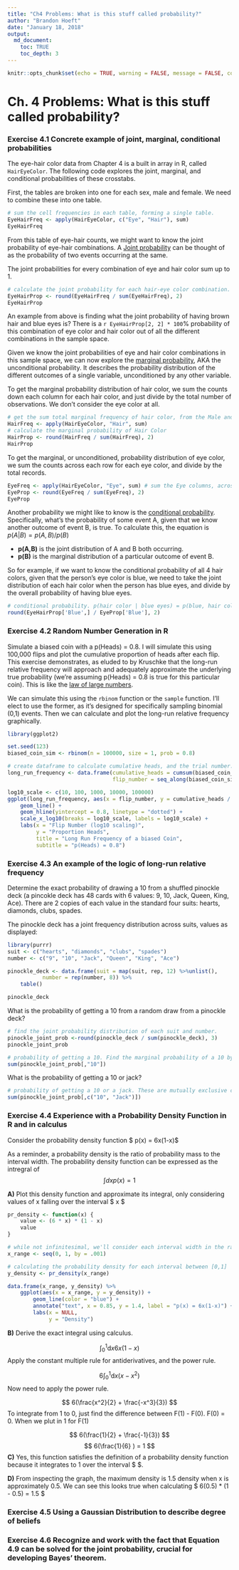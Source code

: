 ```yaml
---
title: "Ch4 Problems: What is this stuff called probability?"
author: "Brandon Hoeft"
date: "January 18, 2018"
output:
  md_document:
    toc: TRUE
    toc_depth: 3
---
```



```r
knitr::opts_chunk$set(echo = TRUE, warning = FALSE, message = FALSE, comment = "")
```

# Ch. 4 Problems: What is this stuff called probability?

### Exercise 4.1 Concrete example of joint, marginal, conditional probabilities

The eye-hair color data from Chapter 4 is a built in array in R, called `HairEyeColor`. The following code explores the joint, marginal, and conditional probabilities of these crosstabs. 

First, the tables are broken into one for each sex, male and female. We need to combine these into one table. 

``` r
# sum the cell frequencies in each table, forming a single table. 
EyeHairFreq <- apply(HairEyeColor, c("Eye", "Hair"), sum)
EyeHairFreq
```

From this table of eye-hair counts, we might want to know the joint probability of eye-hair combinations. A [Joint probability](https://en.wikipedia.org/wiki/Joint_probability_distribution) can be thought of as the probability of two events occurring at the same.

The joint probabilities for every combination of eye and hair color sum up to 1.  

``` r

# calculate the joint probability for each hair-eye color combination.
EyeHairProp <- round(EyeHairFreq / sum(EyeHairFreq), 2)
EyeHairProp
```

An example from above is finding what the joint probability of having brown hair and blue eyes is? There is a `r EyeHairProp[2, 2] * 100`% probability of this combination of eye color and hair color out of all the different combinations in the sample space. 
  

Given we know the joint probabilities of eye and hair color combinations in this sample space, we can now explore the [marginal probability](https://en.wikipedia.org/wiki/Marginal_distribution), AKA the unconditional probability. It describes the probability distribution of the different outcomes of a single variable, unconditioned by any other variable. 

To get the marginal probability distribution of hair color, we sum the counts down each column for each hair color, and just divide by the total number of observations. We don't consider the eye color at all. 

``` r

# get the sum total marginal frequency of hair color, from the Male and Female table.  
HairFreq <- apply(HairEyeColor, "Hair", sum) 
# calculate the marginal probability of Hair Color
HairProp <- round(HairFreq / sum(HairFreq), 2)
HairProp
```

To get the marginal, or unconditioned, probability distribution of eye color, we sum the counts across each row for each eye color, and divide by the total records. 

``` r
EyeFreq <- apply(HairEyeColor, "Eye", sum) # sum the Eye columns, across both tables. 
EyeProp <- round(EyeFreq / sum(EyeFreq), 2)
EyeProp
```

Another probability we might like to know is the [conditional probability](https://en.wikipedia.org/wiki/Conditional_probability). Specifically, what's the probability of some event A, given that we know another outcome of event B, is true. To calculate this, the equation is $p(A | B) = p(A,B) / p(B)$

* **p(A,B)** is the joint distribution of A and B both occurring. 
* **p(B)** is the marginal distribution of a particular outcome of event B.

So for example, if we want to know the conditional probability of all 4 hair colors, given that the person's eye color is blue, we need to take the joint distribution of each hair color when the person has blue eyes, and divide by the overall probability of having blue eyes. 

``` r
# conditional probability. p(hair color | blue eyes) = p(blue, hair color) / p(blue)
round(EyeHairProp['Blue',] / EyeProp['Blue'], 2) 
```

### Exercise 4.2 Random Number Generation in R
  
Simulate a biased coin with a p(Heads) = 0.8. I will simulate this using 100,000 flips and plot the cumulative proportion of heads after each flip. This exercise demonstrates, as eluded to by Kruschke that the long-run relative frequency will approach and adequately approximate the underlying true probability (we're assuming p(Heads) = 0.8 is true for this particular coin). This is like the [law of large numbers](https://en.wikipedia.org/wiki/Law_of_large_numbers).

We can simulate this using the `rbinom` function or the `sample` function. I'll elect to use the former, as it's designed for specifically sampling binomial (0,1) events. Then we can calculate and plot the long-run relative frequency graphically.

``` r
library(ggplot2)

set.seed(123)
biased_coin_sim <- rbinom(n = 100000, size = 1, prob = 0.8)

# create dataframe to calculate cumulative heads, and the trial number.
long_run_frequency <- data.frame(cumulative_heads = cumsum(biased_coin_sim),
                                 flip_number = seq_along(biased_coin_sim))

log10_scale <- c(10, 100, 1000, 10000, 100000)
ggplot(long_run_frequency, aes(x = flip_number, y = cumulative_heads / flip_number)) +
    geom_line() +
    geom_hline(yintercept = 0.8, linetype = "dotted") +
    scale_x_log10(breaks = log10_scale, labels = log10_scale) +
    labs(x = "Flip Number (log10 scaling)",
         y = "Proportion Heads",
         title = "Long Run Frequency of a biased Coin",
         subtitle = "p(Heads) = 0.8")

```

### Exercise 4.3 An example of the logic of long-run relative frequency
  
Determine the exact probability of drawing a 10 from a shuffled pinockle deck (a pincokle deck has 48 cards with 6 values: 9, 10, Jack, Queen, King, Ace). There are 2 copies of each value in the standard four suits: hearts, diamonds, clubs, spades.

The pinockle deck has a joint frequency distribution across suits, values as displayed:

``` r
library(purrr)
suit <- c("hearts", "diamonds", "clubs", "spades")
number <- c("9", "10", "Jack", "Queen", "King", "Ace")

pinockle_deck <- data.frame(suit = map(suit, rep, 12) %>%unlist(),
           number = rep(number, 8)) %>%
    table()

pinockle_deck
```

What is the probability of getting a 10 from a random draw from a pinockle deck?

``` r
# find the joint probability distribution of each suit and number.
pinockle_joint_prob <-round(pinockle_deck / sum(pinockle_deck), 3)
pinockle_joint_prob

# probability of getting a 10. Find the marginal probability of a 10 by summing the 10 column, unconditioned by the suit. 
sum(pinockle_joint_prob[,"10"])

```

What is the probability of getting a 10 or jack? 

``` r
# probability of getting a 10 or a jack. These are mutually exclusive card numbers (i.e. a 10 can't also be a jack), so we can just sum each of their marginal probabilities. 
sum(pinockle_joint_prob[,c("10", "Jack")])

```
  

### Exercise 4.4 Experience with a Probability Density Function in R and in calculus

Consider the probability density function $ p(x) = 6x(1-x)$

As a reminder, a probability density is the ratio of probability mass to the interval width. The probability density function can be expressed as the intregral of $$ \int dx p(x) = 1 $$

**A)** Plot this density function and approximate its integral, only considering values of x falling over the interval $ x \in [0,1] $

``` r
pr_density <- function(x) {
    value <- (6 * x) * (1 - x)
    value
}

# while not infinitesimal, we'll consider each interval width in the range to be .001
x_range <- seq(0, 1, by = .001) 

# calculating the probability density for each interval between [0,1] 
y_density <- pr_density(x_range)

data.frame(x_range, y_density) %>%
    ggplot(aes(x = x_range, y = y_density)) +
        geom_line(color = "blue") +
        annotate("text", x = 0.85, y = 1.4, label = "p(x) = 6x(1-x)") +
        labs(x = NULL,
             y = "Density")
```

**B)** Derive the exact  integral using calculus. 
  
$$ \int_0^1 \mathrm{d}x 6x(1-x) $$
Apply the constant multiple rule for antiderivatives, and the power rule.

$$ 6\int_0^1 \mathrm{d}x (x -x^2) $$
Now need to apply the power rule. 

$$  6(\frac{x^2}{2} + \frac{-x^3}{3}) $$
To integrate from 1 to 0, just find the difference between F(1) - F(0). F(0) = 0. When we plut in 1 for F(1)

$$  6(\frac{1}{2} + \frac{-1}{3}) $$
$$  6(\frac{1}{6} ) = 1 $$
**C)** Yes, this function satisfies the definition of a probability density function because it integrates to 1 over the interval $ \in [0,1]$.
  
**D)** From inspecting the graph, the maximum density is 1.5 density when x is approximately 0.5. We can see this looks true when calculating $  6(0.5) * (1 - 0.5) = 1.5 $

### Exercise 4.5 Using a Gaussian Distribution to describe degree of beliefs


### Exercise 4.6 Recognize and work with the fact that Equation 4.9 can be solved for the joint probability, crucial for developing Bayes' theorem.


